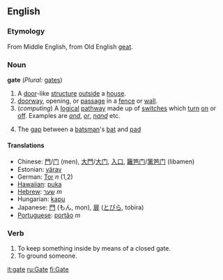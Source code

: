 ==English==
===Etymology===
From Middle English, from Old English [[geat]].
===Noun===
'''gate''' (''Plural:'' [[gates]])

# A [[door]]-like [[structure]] [[outside]] a [[house]].
# [[doorway]], opening, or [[passage]] in a [[fence]] or [[wall]].
#(''computing'') A [[logical]] [[pathway]] made up of [[switches]] which [[turn]] [[on]] or [[off]]. Examples are ''[[and]]'', ''[[or]]'', ''[[nand]]'' etc.
#{{cricket}} The [[gap]] between a [[batsman]]'s [[bat]] and [[pad]]

====Translations====
*Chinese: [[門]]/[[门]] (men), [[大門]]/[[大门]], [[入口]], [[籬笆门]]/[[篱笆门]] (libamen)
*Estonian: [[värav]]
*German: [[Tor]] ''n'' (1,2)
*[[Hawaiian]]: [[puka]]
*[[Hebrew]]: [[שער]] ''m''
*Hungarian: [[kapu]]
*Japanese: [[門]] (もん, mon), [[扉]] ([[とびら]], tobira)
*[[Portuguese]]: [[portão]] ''m''

===Verb===

#To keep something inside by means of a closed gate.
#To ground someone.

[[it:gate]]
[[ru:Gate]]
[[fi:Gate]]